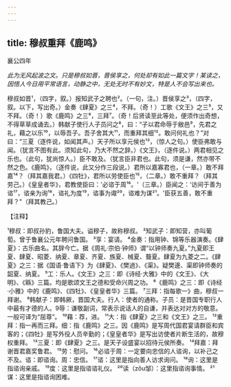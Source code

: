 ```yaml
---
---
---
```

title: 穆叔重拜《鹿鸣》
---



襄公四年

*此为无风起波之文。只是穆叔如晋，晋侯享之，何处却有如此一篇文字！某读之，因悟人今日用平常语言，动静之中，无处无时不有妙文，特是人不会写出来也。*

穆叔如晋¹，（四字，叙。）报知武子之聘也²。（一句，注。）晋侯享之³，（四字，叙。以下，写出奇。）金奏《肆夏》之三⁴，不拜。（奇！）工歌《文王》之三⁵，又不拜。（奇！）歌《鹿鸣》之三⁶，三拜⁷。（奇！后贤读至此等处，便须作出奇想，不得草草成诵去。）韩献子使行人子员问之⁸，曰：“子以君命辱于敝邑⁹，先君之礼，藉之以乐¹⁰，以辱吾子。吾子舍其大¹¹，而重拜其细¹²。敢问何礼也？”对曰：“三夏（逐件说，如闻其声。）天子所以享元侯也¹³，（惊人之句。）使臣弗敢与闻。（犹言不图有此。须知此句，乃大不然之辞。）《文王》，（逐件说。）两君相见之乐也。（此句，犹尚惊人。）臣不敢及。（犹言臣非君也。此句，须是谦，然亦带不然之色。《鹿鸣》，（逐件说，此又分作三段说。）君所以嘉寡君也，（一章。）敢不拜嘉¹⁴？（拜其嘉我君。）《四牡》，君所以劳使臣也¹⁵，（二章。）敢不重拜？（拜其劳己。）《皇皇者华》，君教使臣曰：'必谘于周¹⁶。'（三章。）臣闻之：‘访间于善为谘¹⁷，谘亲为询¹⁸，谘礼为度¹⁹，谘事为诹²⁰，谘难为谋²¹。'臣获五善，敢不重拜？"（拜其教己。）

【注释】

¹穆叔：即叔孙豹，鲁国大夫。谥穆子，故称穆叔。
²知武子：即知营，亦叫葡萄。曾于鲁襄公元年聘问鲁国。
³享：宴请。
⁴金奏：指用钟、锦等乐器演奏。《肆夏》：古乐曲名。其辞今亡。据《周礼·宗伯·钟师》谓“以钟师奏九夏。”九夏即王夏、肆夏、昭菱、纳夏、章夏、齐夏、族夏、械夏、聱夏。肆夏为九菱之二。《肆夏》之三：据《国语·鲁语下》为《肆夏》、《樊過》、《渠》。疑樊邊、渠即钟师奏的韶夏、纳夏。
⁵工：乐人。《文王》之三：即《诗经·大雅》中的《文王》、《大明》、《緜》三篇。均是歌颂文王之德和受命兴周之功。
⁶《鹿鸣》之三：即《诗经·小雅》中的《鹿鸣》、《四牡》、《皇皇者华》三篇。
⁷三拜：指每歌一》曲，穆叔一拜谢。
⁸韩献子：即韩厥，晋国大夫。行人：使者的通称。子员：是晋国专职行人中最有才德的人。9辱：谦敬副词，常表示说话人的自谦，并表达对对方的敬意。一般可译为“屈尊”。
¹⁰藉：荐，进。
¹¹大：指《肆夏》之三和《文王》之三。
¹²重拜：指一再而三拜。细：指《鹿鸣》之三。因《鹿鸣》是写周代国君宴请群臣和宾客的；《四牡》是写外役人员辛勤的；《皇皇者华》是写出访使者片断生活的，故穆权重拜。
¹³三夏：即《肆夏》之三。是天子设盛宴以招待元侯所奏。
¹⁴拜嘉：拜谢晋君嘉奖鲁君。
¹⁵劳：慰问。
¹⁶必谘于周：一定要向忠信的人谘询，以补己之不及。谘：即谘询。周：忠信。
¹⁷谘：这里是指向善人访求询问。
¹⁸询：这里是指谘询亲戚。
¹⁹度：这里是指谘谘礼仪。
²⁰读（zǒu邹）：这里指谘询事情。
²¹谋：这里是指谘询困难。